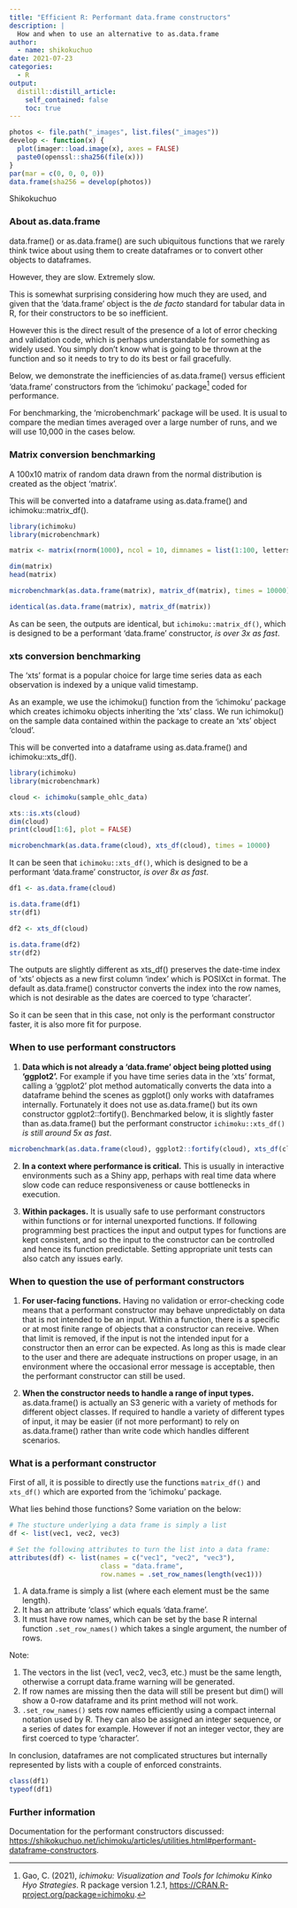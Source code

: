 ```yaml
---
title: "Efficient R: Performant data.frame constructors"
description: |
  How and when to use an alternative to as.data.frame
author:
  - name: shikokuchuo
date: 2021-07-23
categories:
  - R
output:
  distill::distill_article:
    self_contained: false
    toc: true
---
```


```r

photos <- file.path("_images", list.files("_images"))
develop <- function(x) {
  plot(imager::load.image(x), axes = FALSE)
  paste0(openssl::sha256(file(x)))
}
par(mar = c(0, 0, 0, 0))
data.frame(sha256 = develop(photos))

```
<aside> Shikokuchuo </aside>

### About as.data.frame

data.frame() or as.data.frame() are such ubiquitous functions that we rarely think twice about using them to create dataframes or to convert other objects to dataframes.

However, they are slow. Extremely slow.

This is somewhat surprising considering how much they are used, and given that the 'data.frame' object is the *de facto* standard for tabular data in R, for their constructors to be so inefficient.

However this is the direct result of the presence of a lot of error checking and validation code, which is perhaps understandable for something as widely used. You simply don't know what is going to be thrown at the function and so it needs to try to do its best or fail gracefully.

Below, we demonstrate the inefficiencies of as.data.frame() versus efficient 'data.frame' constructors from the 'ichimoku' package^[Gao, C. (2021), *ichimoku: Visualization and Tools for Ichimoku Kinko Hyo Strategies*. R package version 1.2.1, <https://CRAN.R-project.org/package=ichimoku>.] coded for performance.

For benchmarking, the 'microbenchmark' package will be used. It is usual to compare the median times averaged over a large number of runs, and we will use 10,000 in the cases below.

### Matrix conversion benchmarking

A 100x10 matrix of random data drawn from the normal distribution is created as the object 'matrix'.

This will be converted into a dataframe using as.data.frame() and ichimoku::matrix_df().

```r

library(ichimoku)
library(microbenchmark)

matrix <- matrix(rnorm(1000), ncol = 10, dimnames = list(1:100, letters[1:10]))

dim(matrix)
head(matrix)

microbenchmark(as.data.frame(matrix), matrix_df(matrix), times = 10000)

identical(as.data.frame(matrix), matrix_df(matrix))

```

As can be seen, the outputs are identical, but `ichimoku::matrix_df()`, which is designed to be a performant 'data.frame' constructor, *is over 3x as fast*.

### xts conversion benchmarking

The 'xts' format is a popular choice for large time series data as each observation is indexed by a unique valid timestamp.

As an example, we use the ichimoku() function from the 'ichimoku' package which creates ichimoku objects inheriting the 'xts' class. We run ichimoku() on the sample data contained within the package to create an 'xts' object 'cloud'.

This will be converted into a dataframe using as.data.frame() and ichimoku::xts_df().

```r

library(ichimoku)
library(microbenchmark)

cloud <- ichimoku(sample_ohlc_data)

xts::is.xts(cloud)
dim(cloud)
print(cloud[1:6], plot = FALSE)

microbenchmark(as.data.frame(cloud), xts_df(cloud), times = 10000)

```

It can be seen that `ichimoku::xts_df()`, which is designed to be a performant 'data.frame' constructor, *is over 8x as fast*.

```r

df1 <- as.data.frame(cloud)

is.data.frame(df1)
str(df1)

df2 <- xts_df(cloud)

is.data.frame(df2)
str(df2)

```

The outputs are slightly different as xts_df() preserves the date-time index of 'xts' objects as a new first column 'index' which is POSIXct in format. The default as.data.frame() constructor converts the index into the row names, which is not desirable as the dates are coerced to type 'character'.

So it can be seen that in this case, not only is the performant constructor faster, it is also more fit for purpose.

### When to use performant constructors

1. **Data which is not already a 'data.frame' object being plotted using 'ggplot2'.** For example if you have time series data in the 'xts' format, calling a 'ggplot2' plot method automatically converts the data into a dataframe behind the scenes as ggplot() only works with dataframes internally. Fortunately it does not use as.data.frame() but its own constructor ggplot2::fortify(). Benchmarked below, it is slightly faster than as.data.frame() but the performant constructor `ichimoku::xts_df()` *is still around 5x as fast*.

```r

microbenchmark(as.data.frame(cloud), ggplot2::fortify(cloud), xts_df(cloud), times = 10000)

```

2. **In a context where performance is critical.** This is usually in interactive environments such as a Shiny app, perhaps with real time data where slow code can reduce responsiveness or cause bottlenecks in execution.

3. **Within packages.** It is usually safe to use performant constructors within functions or for internal unexported functions. If following programming best practices the input and output types for functions are kept consistent, and so the input to the constructor can be controlled and hence its function predictable. Setting appropriate unit tests can also catch any issues early.

### When to question the use of performant constructors

1. **For user-facing functions.** Having no validation or error-checking code means that a performant constructor may behave unpredictably on data that is not intended to be an input. Within a function, there is a specific or at most finite range of objects that a constructor can receive. When that limit is removed, if the input is not the intended input for a constructor then an error can be expected. As long as this is made clear to the user and there are adequate instructions on proper usage, in an environment where the occasional error message is acceptable, then the performant constructor can still be used.

2. **When the constructor needs to handle a range of input types.** as.data.frame() is actually an S3 generic with a variety of methods for different object classes. If required to handle a variety of different types of input, it may be easier (if not more performant) to rely on as.data.frame() rather than write code which handles different scenarios.

### What is a performant constructor

First of all, it is possible to directly use the functions `matrix_df()` and `xts_df()` which are exported from the 'ichimoku' package.

What lies behind those functions? Some variation on the below:

```r

# The stucture underlying a data frame is simply a list
df <- list(vec1, vec2, vec3)

# Set the following attributes to turn the list into a data frame:
attributes(df) <- list(names = c("vec1", "vec2", "vec3"),
                       class = "data.frame",
                       row.names = .set_row_names(length(vec1)))

```

1. A data.frame is simply a list (where each element must be the same length).
2. It has an attribute 'class' which equals 'data.frame'.
3. It must have row names, which can be set by the base R internal function `.set_row_names()` which takes a single argument, the number of rows. 

Note:

1. The vectors in the list (vec1, vec2, vec3, etc.) must be the same length, otherwise a corrupt data.frame warning will be generated.
2. If row names are missing then the data will still be present but dim() will show a 0-row dataframe and its print method will not work.
3. `.set_row_names()` sets row names efficiently using a compact internal notation used by R. They can also be assigned an integer sequence, or a series of dates for example. However if not an integer vector, they are first coerced to type 'character'.

In conclusion, dataframes are not complicated structures but internally represented by lists with a couple of enforced constraints.

```r

class(df1)
typeof(df1)

```

### Further information

Documentation for the performant constructors discussed:
<https://shikokuchuo.net/ichimoku/articles/utilities.html#performant-dataframe-constructors>.

